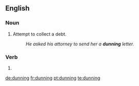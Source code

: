 ==English==

===Noun===
{{en-noun|-}}

# Attempt to collect a debt.
#: ''He asked his attorney to send her a '''dunning''' letter.''

===Verb===
{{head|en}}

# {{present participle of|dun|lang=en}}

[[de:dunning]]
[[fr:dunning]]
[[pt:dunning]]
[[te:dunning]]